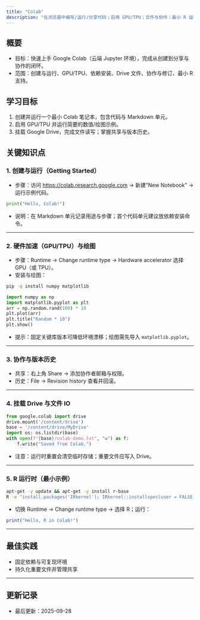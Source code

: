 ```yaml
---
title: "Colab"
description: "在浏览器中编写/运行/分享代码；启用 GPU/TPU；文件与协作；最小 R 运行时"
---
```


## 概要
- 目标：快速上手 Google Colab（云端 Jupyter 环境），完成从创建到分享与协作的闭环。
- 范围：创建与运行、GPU/TPU、依赖安装、Drive 文件、协作与修订、最小 R 支持。

## 学习目标
1. 创建并运行一个最小 Colab 笔记本，包含代码与 Markdown 单元。
2. 启用 GPU/TPU 并运行简要的数值/绘图示例。
3. 挂载 Google Drive，完成文件读写；掌握共享与版本历史。

## 关键知识点

### 1. 创建与运行（Getting Started）
- 步骤：访问 https://colab.research.google.com → 新建“New Notebook” → 运行示例代码。
```python
print("Hello, Colab!")
```
- 说明：在 Markdown 单元记录用途与步骤；首个代码单元建议放依赖安装命令。

---

### 2. 硬件加速（GPU/TPU）与绘图
- 步骤：Runtime → Change runtime type → Hardware accelerator 选择 GPU（或 TPU）。
- 安装与绘图：
```bash
pip -q install numpy matplotlib
```
```python
import numpy as np
import matplotlib.pyplot as plt
arr = np.random.rand(100) * 10
plt.plot(arr)
plt.title("Random * 10")
plt.show()
```
- 提示：固定关键库版本可降低环境漂移；绘图需先导入 `matplotlib.pyplot`。

---

### 3. 协作与版本历史
- 共享：右上角 Share → 添加协作者邮箱与权限。
- 历史：File → Revision history 查看并回滚。

---

### 4. 挂载 Drive 与文件 IO
```python
from google.colab import drive
drive.mount('/content/drive')
base = '/content/drive/MyDrive'
import os; os.listdir(base)
with open(f"{base}/colab-demo.txt", "w") as f:
    f.write("Saved from Colab.")
```
- 注意：运行时重置会清空临时存储；重要文件应写入 Drive。

---

### 5. R 运行时（最小示例）
```bash
apt-get -y update && apt-get -y install r-base
R -e "install.packages('IRkernel'); IRkernel::installspec(user = FALSE)"
```
- 切换 Runtime → Change runtime type → 选择 R；运行：
```r
print("Hello, R in Colab!")
```

---

## 最佳实践
- 固定依赖与可复现环境
- 持久化重要文件并管理共享

---

## 更新记录
- 最后更新：2025-09-28
